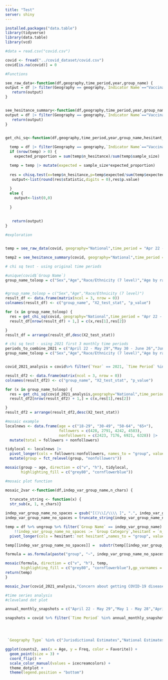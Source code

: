 ```yaml
---
title: "Test"
server: shiny
---
```


```r
installed.packages("data.table")
library(tidyverse)
library(data.table)
library(vcd)
```

```r
#data = read.csv("covid.csv")

covid <- fread("../covid_dataset/covid.csv")
covid[is.na(covid)] = 0
```

```r
#Functions

see_raw_data<-function(df,geography,time_period,year,group_name) {
output = df |> filter(Geography == geography,`Indicator Name`=="Vaccination uptake and intention",`Time Period` == time_period,Year == year, `Group Name`==group_name) |> select(`Group Category`,`Indicator Category`,`Estimate (%)`,`Sample Size`)
   return(output)
}


see_hesitance_summary<-function(df,geography,time_period,year,group_name,hesitant_group) {
output = df |> filter(Geography == geography,`Indicator Name`=="Vaccination uptake and intention",`Time Period` == time_period,Year == year, `Group Name`==group_name)  |> mutate(hesitant = ifelse(`Indicator Category` %in% hesitant_group,1,0)) |> group_by(`Group Category`,hesitant) |> summarise(hesitance_rate = sum(`Estimate (%)`),sample_size = first(`Sample Size`)) |> mutate(n_hesitance = round(hesitance_rate/100 * sample_size,0)) |> filter(hesitant == 1) |> select(`Group Category`,hesitance_rate,n_hesitance,sample_size) 
   return(output)
}


get_chi_sq<-function(df,geography,time_period,year,group_name,hesitant_group) {
  
  temp = df |> filter(Geography == geography,`Indicator Name`=="Vaccination uptake and intention", `Time Period` == time_period,Year == year, `Group Name`==group_name)  |> mutate(hesitant = ifelse(`Indicator Category` %in% hesitant_group,1,0)) |> group_by(`Group Category`,hesitant) |> summarise(hesitance_rate = sum(`Estimate (%)`),sample_size = first(`Sample Size`)) |> mutate(n_hesitance = round(hesitance_rate/100 * sample_size,0)) |> filter(hesitant == 1) |> select(`Group Category`,n_hesitance,sample_size) 
  if (nrow(temp) > 0) {
    expected_proportion = sum(temp$n_hesitance)/sum(temp$sample_size)

  temp = temp |> mutate(expected = sample_size*expected_proportion)
  
  res = chisq.test(x=temp$n_hesitance,p=temp$expected/sum(temp$expected))
   output<-list(round(res$statistic,digits = 0),res$p.value)
    
  }
  else {
    output<-list(0,0)
    
  }
  
  
   return(output)
}
```

```r

#exploration


temp = see_raw_data(covid, geography="National",time_period = "Apr 22 - May 1",year=2021,group_name="Sex")

temp2 = see_hesitance_summary(covid, geography="National",time_period = "Apr 22 - May 1",year=2021,group_name="Age by race/ethnicity",hesitant_group = c("Probably or definitely will not get vaccinated")) 
```

```r
# chi sq test - using original time periods

#unique(covid$`Group Name`)
group_name_toloop = c("Sex","Age","Race/Ethnicity (7 level)","Age by race/ethnicity","Sexual orientation","Gender identity","Metropolitan statistical area","Born in the U.S.", "Language of interview","Poverty status", "Insurance status","Social Vulnerability Index (SVI) of county of residence", "Political leaning of county of residence", "Received non-COVID-19 vaccine(s) in past two years", "Health condition associated with higher risk for COVID-19 (any)","Disability status (any)", "Pregnancy status (females age 18 – 49 years)", "Ever had COVID-19 disease (self-report)","Concern about getting COVID-19 disease", "Confidence in COVID-19 vaccine safety",  "Confidence that COVID-19 vaccine is important", "Healthcare provider recommended I get a COVID-19 vaccine",  "COVID-19 vaccination status of friends and family","Work or school requires COVID-19 vaccination" )


#group_name_toloop = c("Sex","Age","Race/Ethnicity (7 level)")
result_df <- data.frame(matrix(ncol = 3, nrow = 0))
colnames(result_df) <- c("group_name", "X2_test_stat", "p_value")

for (x in group_name_toloop) {
  res = get_chi_sq(covid, geography="National",time_period = "Apr 22 - May 1",year=2021,group_name=x,hesitant_group = c("Probably or definitely will not get vaccinated"))
  result_df[nrow(result_df) + 1,] = c(x,res[1],res[2])

}
result_df = arrange(result_df,desc(X2_test_stat))

```

```r
# chi sq test - using 2021 first 3 monthly time periods
periods_to_combine_2021 = c("April 22 - May 29","May 30 - June 26","June 27 - July 31")
group_name_toloop = c("Sex","Age","Race/Ethnicity (7 level)","Age by race/ethnicity","Sexual orientation","Gender identity","Metropolitan statistical area","Born in the U.S.", "Language of interview","Poverty status", "Insurance status","Social Vulnerability Index (SVI) of county of residence", "Political leaning of county of residence", "Received non-COVID-19 vaccine(s) in past two years", "Health condition associated with higher risk for COVID-19 (any)","Disability status (any)", "Pregnancy status (females age 18 – 49 years)", "Ever had COVID-19 disease (self-report)","Concern about getting COVID-19 disease", "Confidence in COVID-19 vaccine safety",  "Confidence that COVID-19 vaccine is important", "Healthcare provider recommended I get a COVID-19 vaccine",  "COVID-19 vaccination status of friends and family","Work or school requires COVID-19 vaccination" )


covid_2021_analysis = covid%>% filter(`Year` == 2021, `Time Period` %in% periods_to_combine_2021, `Group Name` %in% group_name_toloop, `Geography Type` %in% c("Jurisdictional Estimates","National Estimates"), `Indicator Category` == "Probably or definitely will not get vaccinated", !grepl("-",Geography)) %>% mutate(n_hesitant = round(`Estimate (%)`/100 * `Sample Size`,0)) %>% group_by(pick(c(1:6))) %>% summarise(`Sample Size` = sum(`Sample Size`), n_hesitant = sum(n_hesitant)) %>% filter(Geography == "National") %>% mutate(`Estimate (%)` = n_hesitant / `Sample Size` * 100, `Time Period` = "2021 analysis period",Year = 2021)

result_df2 <- data.frame(matrix(ncol = 3, nrow = 0))
colnames(result_df2) <- c("group_name", "X2_test_stat", "p_value")

for (x in group_name_toloop) {
  res = get_chi_sq(covid_2021_analysis,geography="National",time_period = "2021 analysis period",year=2021,group_name=x,hesitant_group = c("Probably or definitely will not get vaccinated"))
  result_df2[nrow(result_df2) + 1,] = c(x,res[1],res[2])

}
result_df2 = arrange(result_df2,desc(X2_test_stat))


```

```r
#mosaic example
localnews <- data.frame(age = c("18-29", "30-49", "50-64", "65+"),
                        followers = c(428, 2791, 4242, 4583),
                        nonfollowers = c(2423, 7176, 6921, 6328)) |> 
  mutate(total = followers + nonfollowers)

tidylocal <- localnews |>
  pivot_longer(cols = followers:nonfollowers, names_to = "group", values_to = "Freq") |> 
  mutate(group = fct_relevel(group, "nonfollowers"))

mosaic(group ~ age, direction = c("v", "h"), tidylocal,
       highlighting_fill = c("grey80", "cornflowerblue"))
```

```r

#mosaic plot function

mosaic_2var <-function(df,indep_var_group_name,n_chars) {
  
  truncate_string <- function(x) {
  str_sub(x, 1, n_chars)}

indep_var_group_name_no_spaces = gsub("[()\\[/\\\\ ]", ".", indep_var_group_name)
indep_var_group_name_no_spaces = truncate_string(indep_var_group_name_no_spaces)

temp = df %>% ungroup %>% filter(`Group Name` == indep_var_group_name) %>% mutate(n_not_hesitant = `Sample Size` - n_hesitant) %>%  select(`Group Category`, n_hesitant, n_not_hesitant,`Sample Size`) %>%  rename(
    !!indep_var_group_name_no_spaces := `Group Category`,hesitant = `n_hesitant`, `not hesitant` = n_not_hesitant) %>% 
  pivot_longer(cols = hesitant:`not hesitant`,names_to = "group", values_to = "Freq" )

temp[[indep_var_group_name_no_spaces]] =  substr(temp[[indep_var_group_name_no_spaces]], 1, n_chars)

formula = as.formula(paste("group", "~", indep_var_group_name_no_spaces))

mosaic(formula, direction = c("v", "h"), temp,
       highlighting_fill = c("grey80", "cornflowerblue"),gp_varnames = gpar(fontsize = 10, fontface = 1), gp_labels = gpar(fontsize = 6))
return(temp)
}

mosaic_2var(covid_2021_analysis,"Concern about getting COVID-19 disease",12)

```

```r

#time series analysis
#cleveland dot plot

annual_monthly_snapshots = c("April 22 - May 29","May 1 - May 28","April 30 - May 27")

snapshots = covid %>% filter(`Time Period` %in% annual_monthly_snapshots,`Group Name` %in% group_name_toloop,  ) %>% distinct(`Time Period`)




 `Geography Type` %in% c("Jurisdictional Estimates","National Estimates"), `Indicator Category` == "Probably or definitely will not get vaccinated", !grepl("-",Geography)) 

ggplot(counts2, aes(x = Age, y = Freq, color = Favorite)) +
  geom_point(size = 3) +
  coord_flip() +
  scale_color_manual(values = icecreamcolors) +
  theme_dotplot +
  theme(legend.position = "bottom")





```
